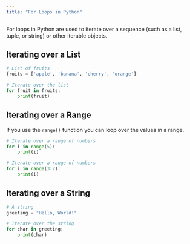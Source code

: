 ```yaml
---
title: "For Loops in Python"
---
```


For loops in Python are used to iterate over a sequence (such as a list, tuple, or string) or other iterable objects.

## Iterating over a List

```python
# List of fruits
fruits = ['apple', 'banana', 'cherry', 'orange']

# Iterate over the list
for fruit in fruits:
    print(fruit)
```

## Iterating over a Range

If you use the `range()` function you can loop over the values in a range.

```python
# Iterate over a range of numbers
for i in range(5):
    print(i)
```

```python
# Iterate over a range of numbers
for i in range(3:7):
    print(i)
```

## Iterating over a String

```python
# A string
greeting = "Hello, World!"

# Iterate over the string
for char in greeting:
    print(char)
```

